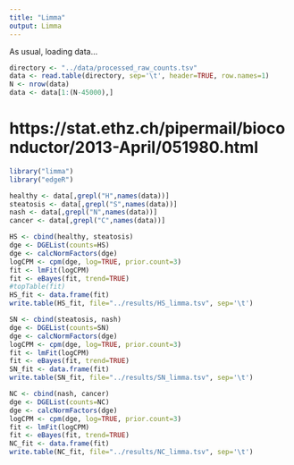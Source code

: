 ```yaml
---
title: "Limma"
output: Limma
---
```


As usual, loading data...

```r
directory <- "../data/processed_raw_counts.tsv"
data <- read.table(directory, sep='\t', header=TRUE, row.names=1)
N <- nrow(data)
data <- data[1:(N-45000),]
```


# https://stat.ethz.ch/pipermail/bioconductor/2013-April/051980.html 
```r
library("limma")
library("edgeR")

healthy <- data[,grepl("H",names(data))]
steatosis <- data[,grepl("S",names(data))]
nash <- data[,grepl("N",names(data))]
cancer <- data[,grepl("C",names(data))]
```

```r
HS <- cbind(healthy, steatosis)
dge <- DGEList(counts=HS)
dge <- calcNormFactors(dge)
logCPM <- cpm(dge, log=TRUE, prior.count=3)
fit <- lmFit(logCPM)
fit <- eBayes(fit, trend=TRUE)
#topTable(fit)
HS_fit <- data.frame(fit)
write.table(HS_fit, file="../results/HS_limma.tsv", sep='\t')

SN <- cbind(steatosis, nash)
dge <- DGEList(counts=SN)
dge <- calcNormFactors(dge)
logCPM <- cpm(dge, log=TRUE, prior.count=3)
fit <- lmFit(logCPM)
fit <- eBayes(fit, trend=TRUE)
SN_fit <- data.frame(fit)
write.table(SN_fit, file="../results/SN_limma.tsv", sep='\t')

NC <- cbind(nash, cancer)
dge <- DGEList(counts=NC)
dge <- calcNormFactors(dge)
logCPM <- cpm(dge, log=TRUE, prior.count=3)
fit <- lmFit(logCPM)
fit <- eBayes(fit, trend=TRUE)
NC_fit <- data.frame(fit)
write.table(NC_fit, file="../results/NC_limma.tsv", sep='\t')
```


